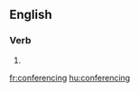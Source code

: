 ==English==
{{wikipedia|dab=conferencing}}

===Verb===
{{head|en|present participle}}

# {{present participle of|conference|lang=en|nocat=1}}

[[fr:conferencing]]
[[hu:conferencing]]